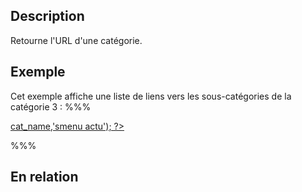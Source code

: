 {{French Header}}
== Description ==

Retourne l'URL d'une catégorie.

== Exemple ==

Cet exemple affiche une liste de liens vers les sous-catégories de la catégorie 3 :
%%%<?php $categories=  get_categories('hierarchical=1&child_of=3'); ?>
<?php foreach ($categories as $cat) { ?>
<a href='<?php echo get_category_link(3); ?>'> 
<?php echo anyfont_replace_perso($cat->cat_name,'smenu actu'); ?>	
</a>
<?php } ?>%%%

== En relation ==

{{Categorie Marqueurs}}